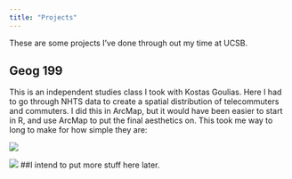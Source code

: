 ---
title: "Projects"
---

These are some projects I've done through out my time at UCSB.

## Geog 199

This is an independent studies class I took with Kostas Goulias. Here I had to go through NHTS data to create a spatial distribution of telecommuters and commuters. I did this in ArcMap, but it would have been easier to start in R, and use ArcMap to put the final aesthetics on. This took me way to long to make for how simple they are:

![](img/CommuterMap.jpg)

![](img/TelecommuterMap.jpg)
##I intend to put more stuff here later.